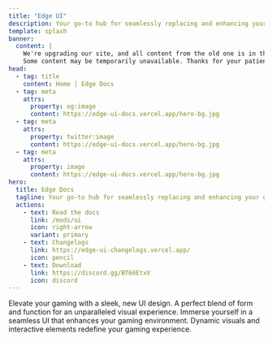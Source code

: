 ```yaml
---
title: "Edge UI"
description: Your go-to hub for seamlessly replacing and enhancing your game interface. Elevate your experience effortlessly
template: splash
banner:
  content: |
    We're upgrading our site, and all content from the old one is in the process of migrating. 
    Some content may be temporarily unavailable. Thanks for your patience
head:
  - tag: title
    content: Home | Edge Docs
  - tag: meta
    attrs:
      property: og:image
      content: https://edge-ui-docs.vercel.app/hero-bg.jpg
  - tag: meta
    attrs:
      property: twitter:image
      content: https://edge-ui-docs.vercel.app/hero-bg.jpg
  - tag: meta
    attrs:
      property: image
      content: https://edge-ui-docs.vercel.app/hero-bg.jpg
hero:
  title: Edge Docs
  tagline: Your go-to hub for seamlessly replacing and enhancing your game interface. Elevate your experience effortlessly
  actions:
    - text: Read the docs
      link: /mods/ui
      icon: right-arrow
      variant: primary
    - text: Changelogs
      link: https://edge-ui-changelogs.vercel.app/
      icon: pencil
    - text: Download
      link: https://discord.gg/BT66EtxV
      icon: discord
---
```



<CardGrid stagger>
  <Card title="Design" icon="pencil">
    Elevate your gaming with a sleek, new UI design. A perfect blend of form and
    function for an unparalleled visual experience.
  </Card>
  <Card title="Inmersive" icon="puzzle">
    Immerse yourself in a seamless UI that enhances your gaming environment.
    Dynamic visuals and interactive elements redefine your gaming experience.
  </Card>
</CardGrid>

<Hero />
